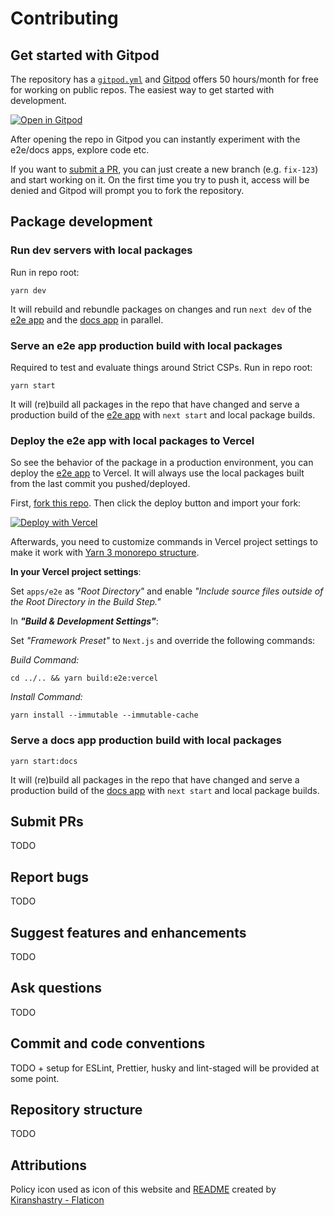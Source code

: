 # Contributing

## Get started with Gitpod

The repository has a [`gitpod.yml`](https://github.com/nibtime/next-safe-middleware/blob/main/.gitpod.yml) and [Gitpod](https://gitpod.io/) offers 50 hours/month for free for working on public repos. The easiest way to get started with development.

[![Open in Gitpod](https://gitpod.io/button/open-in-gitpod.svg)](https://gitpod.io/#https://github.com/nibtime/next-safe-middleware)

After opening the repo in Gitpod you can instantly experiment with the e2e/docs apps, explore code etc.

If you want to [submit a PR](#submit-prs), you can just create a new branch (e.g. `fix-123`) and start working on it. On the first time you try to push it, access will be denied and Gitpod will prompt you to fork the repository.

## Package development

### Run dev servers with local packages

Run in repo root:

```
yarn dev
```

It will rebuild and rebundle packages on changes and run `next dev` of the [e2e app](https://github.com/nibtime/next-safe-middleware/tree/main/apps/e2e) and the [docs app](https://github.com/nibtime/next-safe-middleware/tree/main/apps/docs) in parallel.

### Serve an e2e app production build with local packages

Required to test and evaluate things around Strict CSPs. Run in repo root:

```
yarn start
```

It will (re)build all packages in the repo that have changed and serve a production build of the [e2e app](https://github.com/nibtime/next-safe-middleware/tree/main/apps/e2e) with `next start` and local package builds.

### Deploy the e2e app with local packages to Vercel

So see the behavior of the package in a production environment, you can deploy the [e2e app](https://github.com/nibtime/next-safe-middleware/tree/main/apps/e2e) to Vercel.
It will always use the local packages built from the last commit you pushed/deployed.

First, [fork this repo](https://github.com/nibtime/next-safe-middleware/fork). Then click the deploy button and import your fork:

[![Deploy with Vercel](https://vercel.com/button)](https://vercel.com/new/project)

Afterwards, you need to customize commands in Vercel project settings to make it work with [Yarn 3 monorepo structure](#repository-structure).

**In your Vercel project settings**:

Set `apps/e2e` as _"Root Directory"_ and enable _"Include source files outside of the Root Directory in the Build Step."_

In **_"Build & Development Settings"_**:

Set _"Framework Preset"_ to `Next.js` and override the following commands:

_Build Command:_

```
cd ../.. && yarn build:e2e:vercel
```

_Install Command:_

```
yarn install --immutable --immutable-cache
```

### Serve a docs app production build with local packages

```
yarn start:docs
```

It will (re)build all packages in the repo that have changed and serve a production build of the [docs app](https://github.com/nibtime/next-safe-middleware/tree/main/apps/docs) with `next start` and local package builds.

## Submit PRs

TODO

## Report bugs

TODO

## Suggest features and enhancements

TODO

## Ask questions

TODO

## Commit and code conventions

TODO + setup for ESLint, Prettier, husky and lint-staged will be provided at some point.

## Repository structure

TODO

## Attributions

Policy icon used as icon of this website and [README](https://github.com/nibtime/next-safe-middleware/blob/main/packages/next-safe-middleware/README.md) created by [Kiranshastry - Flaticon](https://www.flaticon.com/free-icons/policy)
